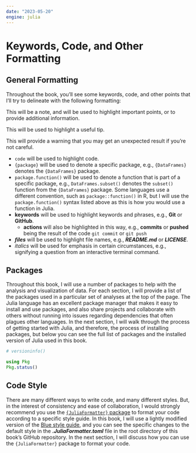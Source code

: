 ```yaml
---
date: "2023-05-20"
engine: julia
---
```


# Keywords, Code, and Other Formatting {.unnumbered}

## General Formatting

Throughout the book, you'll see some keywords, code, and other points that I'll try to delineate with the following formatting:

::: {.callout-note}
This will be a note, and will be used to highlight important points, or to provide additional information.
:::

::: {.callout-tip}
This will be used to highlight a useful tip.
:::

::: {.callout-warning}

This will provide a warning that you may get an unexpected result if you're not careful.

:::

- `code` will be used to highlight code.
- `{package}` will be used to denote a specific package, e.g., `{DataFrames}` denotes the `{DataFrames}` package.
- `package.function()` will be used to denote a function that is part of a specific package, e.g., `DataFrames.subset()` denotes the `subset()` function from the `{DataFrames}` package.
Some languages use a different convention, such as `package::function()` in R, but I will use the `package.function()` syntax listed above as this is how you would use a function in Julia.
- **keywords** will be used to highlight keywords and phrases, e.g., **Git** or **GitHub**.
    - **actions** will also be highlighted in this way, e.g., **commits** or **pushed** being the result of the code `git commit` or `git push`
- ***files*** will be used to highlight file names, e.g., ***README.md*** or ***LICENSE***.
- *italics* will be used for emphasis in certain circumstances, e.g., signifying a question from an interactive terminal command.

## Packages

Throughout this book, I will use a number of packages to help with the analysis and visualization of data.
For each section, I will provide a list of the packages used in a particular set of analyses at the top of the page.
The Julia language has an excellent package manager that makes it easy to install and use packages, and also share projects and collaborate with others without running into issues regarding dependencies that often plagues other languages.
In the next section, I will walk through the process of getting started with Julia, and therefore, the process of installing packages, but below you can see the full list of packages and the installed version of Julia used in this book.

```julia
# versioninfo()
```

```julia
using Pkg
Pkg.status()
```

## Code Style

There are many different ways to write code, and many different styles.
But, in the interest of consistency and ease of collaboration, I would strongly recommend you use the [`{JuliaFormatter}` package](https://domluna.github.io/JuliaFormatter.jl/dev/) to format your code according to a specific style guide.
In this book, I will use a lightly modified version of the [Blue style guide](https://github.com/invenia/BlueStyle), and you can see the specific changes to the default style in the ***.JuliaFormatter.toml*** file in the root directory of this book's GitHub repository.
In the next section, I will discuss how you can use the `{JuliaFormatter}` package to format your code.
